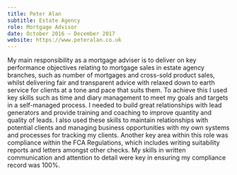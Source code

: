 ```yaml
---
title: Peter Alan 
subtitle: Estate Agency
role: Mortgage Advisor
date: October 2016 — December 2017
website: https://www.peteralan.co.uk
---
```

My main responsibility as a mortgage adviser is to deliver on key performance objectives relating to mortgage sales in estate agency branches, such as number of mortgages and cross-sold product sales, whilst delivering fair and transparent advice with relaxed down to earth service for clients at a tone and pace that suits them. To achieve this I used key skills such as time and diary management to meet my goals and targets in a self-managed process. I needed to build great relationships with lead generators and provide training and coaching to improve quantity and quality of leads. I also used these skills to maintain relationships with potential clients and managing business opportunities with my own systems and processes for tracking my clients. Another key area within this role was compliance within the FCA Regulations, which includes writing suitability reports and letters amongst other checks. My skills in written communication and attention to detail were key in ensuring my compliance record was 100%. 
